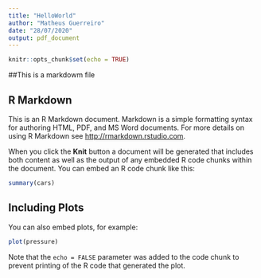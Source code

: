 ```yaml
---
title: "HelloWorld"
author: "Matheus Guerreiro"
date: "28/07/2020"
output: pdf_document
---
```


```r
knitr::opts_chunk$set(echo = TRUE)
```
##This is a markdowm file

## R Markdown

This is an R Markdown document. Markdown is a simple formatting syntax for authoring HTML, PDF, and MS Word documents. For more details on using R Markdown see <http://rmarkdown.rstudio.com>.

When you click the **Knit** button a document will be generated that includes both content as well as the output of any embedded R code chunks within the document. You can embed an R code chunk like this:

```r
summary(cars)
```

## Including Plots

You can also embed plots, for example:

```r
plot(pressure)
```

Note that the `echo = FALSE` parameter was added to the code chunk to prevent printing of the R code that generated the plot.
